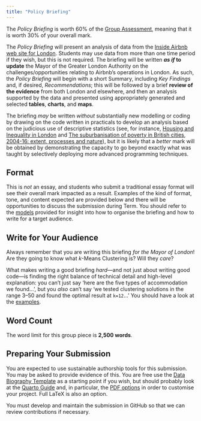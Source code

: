 ```yaml
---
title: "Policy Briefing"
---
```


The *Policy Briefing* is worth 60% of the [Group Assessment](./group.qmd), meaning that it is worth 30% of your overall mark.

The *Policy Briefing* will present an analysis of data from the [Inside Airbnb web site for London](http://insideairbnb.com/get-the-data.html). Students may use data from more than one time period if they wish, but this is not required. The briefing will be written ***as if* to update** the Mayor of the Greater London Authority on the challenges/opportunities relating to Airbnb's operations in London. As such, the *Policy Briefing* will begin with a short Summary, including *Key Findings* and, if desired, *Recommendations*; this will be followed by a brief **review of the evidence** from both London and elsewhere, and then an analysis supported by the data and presented using appropriately generated and selected **tables**, **charts**, and **maps**.

The briefing *may* be written *without* substantially new modelling or coding by drawing on the code written in practicals to develop an analysis based on the judicious use of descriptive statistics (see, for instance, [Housing and Inequality in London](https://www.centreforlondon.org/publication/housing-and-inequality-in-london/) and [The suburbanisation of poverty in British cities, 2004-16: extent, processes and nature](https://www.tandfonline.com/doi/full/10.1080/02723638.2017.1405689)), but it is likely that a *better* mark will be obtained by demonstrating the capacity to go beyond exactly what was taught by selectively deploying more advanced programming techniques. 

## Format

This is _not_ an essay, and students who submit a traditional essay format will see their overall mark impacted as a result. Examples of the kind of format, tone, and content expected are provided below and there will be opportunities to discuss the submission during Term. You should refer to the [models](./models.qmd) provided for insight into how to organise the briefing and how to write for a target audience.

::: {.callout-warning}
## Write for Your Audience

Always remember that you are writing this briefing *for the Mayor of London*! Are they going to know what *k*-Means Clustering is? Will they *care*? 

What makes writing a good briefing *hard*---and not just about writing good code---is finding the right balance of technical detail and high-level explanation: you can't just say 'here are the five types of accommodation we found...', but you *also* can't say 'we tested clustering solutions in the range 3--50 and found the optimal result at `k=12`...' You should have a look at the [examples](./models.qmd).
:::

## Word Count

The word limit for this group piece is **2,500 words**.

## Preparing Your Submission

You are expected to use sustainable authorship tools for this submission. You may be asked to provide evidence of this. You are free use the [Data Biography Template](https://github.com/jreades/fsds/blob/master/assessments/Data_Biography.qmd) as a starting point if you wish, but should probably look at the [Quarto Guide](https://quarto.org/docs/guide/) and, in particular, the [PDF options](https://quarto.org/docs/output-formats/pdf-basics.html) in order to customise your project. Full LaTeX is also an option.

You must develop and maintain the submission in GitHub so that we can review contributions if necessary.
